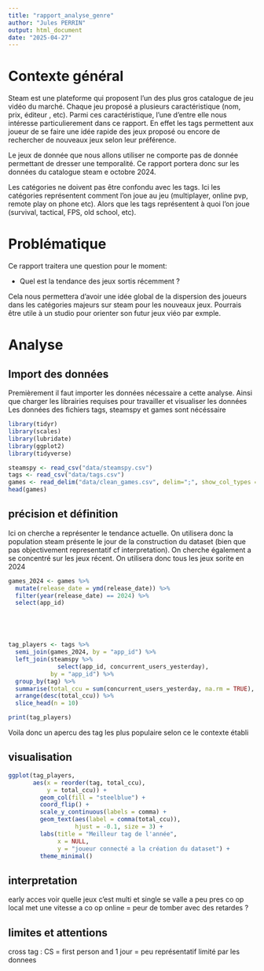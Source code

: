 ```yaml
---
title: "rapport_analyse_genre"
author: "Jules PERRIN"
output: html_document
date: "2025-04-27"
---
```




# Contexte général
Steam est une plateforme qui proposent l'un des plus gros catalogue de jeu vidéo du marché. Chaque jeu proposé a plusieurs caractéristique (nom, prix, éditeur , etc). Parmi ces caractéristique, l'une d'entre elle nous intéresse particulierement dans ce rapport. En effet les tags permettent aux joueur de se faire une idée rapide des jeux proposé ou encore de rechercher de nouveaux jeux selon leur préférence.

Le jeux de donnée que nous allons utiliser ne comporte pas de donnée permettant de dresser une temporalité. Ce rapport portera donc sur les données du catalogue steam e octobre 2024.

Les catégories ne doivent pas être confondu avec les tags. Ici les catégories représentent comment l'on joue au jeu (multiplayer, online pvp, remote play on phone etc). Alors que les tags représentent à quoi l'on joue (survival, tactical, FPS, old school, etc). 

# Problématique

Ce rapport traitera une question pour le moment: 

 - Quel est la tendance des jeux sortis récemment ?
 
Cela nous permettera d'avoir une idée global de la dispersion des joueurs dans les catégories majeurs sur steam pour les nouveaux jeux. Pourrais être utile à un studio pour orienter son futur jeux viéo par exmple. 
 
# Analyse
## Import des données

Premièrement il faut importer les données nécessaire a cette analyse.
Ainsi que charger les librairies requises pour travailler et visualiser les données
Les données des fichiers tags, steamspy et games sont nécéssaire

```r
library(tidyr)
library(scales)
library(lubridate)
library(ggplot2)
library(tidyverse)

steamspy <- read_csv("data/steamspy.csv")
tags <- read_csv("data/tags.csv")
games <- read_delim("data/clean_games.csv", delim=";", show_col_types = FALSE)
head(games)
```

## précision et définition
Ici on cherche a représenter le tendance actuelle. On utilisera donc la population steam présente le jour de la construction du dataset (bien que pas objectivement representatif cf interpretation).
On cherche également a se concentré sur les jeux récent. On utilisera donc tous les jeux sorite en 2024



```r
games_2024 <- games %>%
  mutate(release_date = ymd(release_date)) %>%
  filter(year(release_date) == 2024) %>%
  select(app_id)





tag_players <- tags %>% 
  semi_join(games_2024, by = "app_id") %>%
  left_join(steamspy %>% 
              select(app_id, concurrent_users_yesterday),
            by = "app_id") %>%
  group_by(tag) %>% 
  summarise(total_ccu = sum(concurrent_users_yesterday, na.rm = TRUE), .groups = "drop") %>%
  arrange(desc(total_ccu)) %>% 
  slice_head(n = 10)

print(tag_players)

```
Voila donc un apercu des tag les plus populaire selon ce le contexte établi 

## visualisation


```r
ggplot(tag_players, 
       aes(x = reorder(tag, total_ccu), 
           y = total_ccu)) +
         geom_col(fill = "steelblue") +
         coord_flip() + 
         scale_y_continuous(labels = comma) + 
         geom_text(aes(label = comma(total_ccu)),
                   hjust = -0.1, size = 3) + 
         labs(title = "Meilleur tag de l'année", 
              x = NULL,
              y = "joueur connecté a la création du dataset") + 
         theme_minimal()
```






## interpretation 
early acces voir quelle jeux c'est
multi et single se valle a peu pres 
co op local met une vitesse a co op online = peur de tomber avec des retardes ? 


## limites et attentions 
cross tag : CS = first person and 
1 jour = peu représentatif
limité par les donnees

